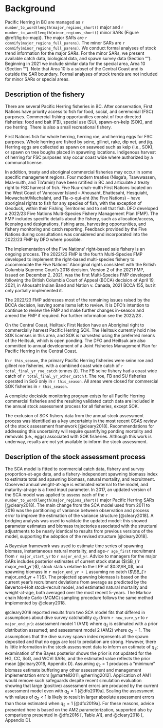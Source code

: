 # Background

Pacific Herring in BC are managed as
`r number_to_word(length(major_regions_short))` major and
`r number_to_word(length(minor_regions_short))` minor
SARs (Figure \@ref(fig:bc-map)).
The major SARs are `r commify(major_regions_full_parens)`.
The minor SARs are `r commify(minor_regions_full_parens)`.
We conduct formal analyses of stock trend information for the major SARs.
For the minor SARs, we present available
catch data, biological data, and spawn survey data
(Section "\nameref{sec:app-minor}").
Beginning in 2021 we include similar data for the special area, Area 10
(Section "\nameref{sec:app-special}").
Note that Area 10 is a subset of the Central Coast
and is outside the SAR boundary.
Formal analyses of stock trends are not included for
minor SARs or special areas.

## Description of the fishery

There are several Pacific Herring fisheries in BC.
After conservation,
First Nations have priority access to fish for
food, social, and ceremonial (FSC) purposes.
Commercial fishing opportunities consist of four directed fisheries:
food and bait (FB),
special use (SU),
spawn-on-kelp (SOK), and
roe herring.
There is also a small recreational fishery.

First Nations fish for whole herring, herring roe, and
herring eggs for FSC purposes.
Whole herring are fished by seine, gillnet, rake, dip net, and jig.
Herring eggs are collected as spawn on seaweed such as kelp (i.e., SOK), or
spawn on tree boughs placed in spawning locations. 
Indigenous harvest of herring for FSC purposes may occur coast wide
where authorized by a communal license.

In addition, treaty and aboriginal commercial fisheries may occur
in some specific management regions.
Four modern treaties (Nisga'a, Tsawwassen, Maa-nulth, and Tla'amin)
have been ratified in BC and articulate a treaty right to FSC harvest of fish.
Five Nuu-chah-nulth First Nations located on the West Coast of Vancouver Island
-- Ahousaht, Ehattesaht, Hesquiaht, Mowachaht/Muchalaht, and Tla-o-qui-aht
(the Five Nations) --
have aboriginal rights to fish for any species of fish,
with the exception of Geoduck,
within their Fishing Territories and to sell that fish.
DFO developed a 2022/23 Five Nations Multi-Species
Fishery Management Plan (FMP).
The FMP includes specific details about the fishery, such as
allocation/access,
licensing and designations,
fishing area,
harvesting opportunities, and
fishery monitoring and catch reporting.
Feedback provided by the Five Nations during consultations was considered
and incorporated into the 2022/23 FMP by DFO where possible.

The implementation of the Five Nations’ right-based sale fishery
is an ongoing process.
The 2022/23 FMP is the fourth Multi-Species FMP developed to implement 
the right-based multi-species fishery to accommodate the Five Nations’ 
Aboriginal rights consistent with the British Columbia Supreme Court’s 
2018 decision. 
Version 2 of the 2021 FMP, issued on December 2, 2021,
was the first Multi-Species FMP developed
following the British Columbia Court of Appeal (BCCA)
decision of April 19, 2021, in Ahousaht Indian Band and Nation v. Canada, 
2021 BCCA 155, but it only partially implemented it.

The 2022/23 FMP addresses most of the remaining issues
raised by the BCCA decision, leaving some items left to review.
It is DFO's intention to continue to review the FMP and make further changes 
in-season and amend the FMP if required. 
For further information see the 2022/23
\link{https://waves-vagues.dfo-mpo.gc.ca/Library/40953798.pdf}{FMP}.

On the Central Coast,
Heiltsuk First Nation have an Aboriginal right to commercially harvest
Pacific Herring SOK.
The Heiltsuk currently hold nine SOK licenses in this area,
and SOK is harvested using the preferred means of the Heiltsuk,
which is open ponding.
The DFO and Heiltsuk are also committed to annual development of a
Joint Fisheries Management Plan for Pacific Herring in the Central Coast.

In `r this_season`, the primary Pacific Herring fisheries were 
seine roe and gillnet roe fisheries,
with a combined coast wide catch of `r total_final_yr_roe_catch` tonnes (t).
The FB seine fishery had a coast wide catch of
`r total_final_yr_other_catch`&nbsp;t.
The roe, FB and SU fisheries operated in SoG only in `r this_season`.
All areas were closed for commercial SOK fisheries in `r this_season`.

A complete dockside monitoring program exists for all Pacific Herring
commercial fisheries and the resulting validated catch data are included
in the annual stock assessment process for all fisheries, except SOK.

The exclusion of SOK fishery data from the annual stock assessment process was
identified as a key uncertainty in the most recent CSAS review
of the stock assessment framework [@cleary2018].
Recommendations for addressing this uncertainty will require quantifying
ponding mortality and removals (i.e., eggs) associated with SOK fisheries.
Although this work is underway,
results are not yet available to inform the stock assessment.

## Description of the stock assessment process

The SCA model is fitted to
commercial catch data,
fishery and survey proportion-at-age data, and
a fishery-independent spawning biomass index to estimate
total and spawning biomass,
natural mortality, and
recruitment.
Observed annual weight-at-age is estimated external to the model, and
maturity-at-age is a fixed input parameter.
In 2017, an updated version of the SCA model was applied to assess each of the
`r number_to_word(length(major_regions_short))`
major Pacific Herring SARs [@cleary2018].
The main change from the SCA model used from 2011 to 2016 was
the partitioning of variance between observation and process error
to improve the estimation of the variance structure [@cleary2018].
A bridging analysis was used to validate the updated model:
this showed parameter estimates and biomass trajectories
associated with the structural adjustments to be nearly identical
to results from previous versions of the model,
supporting the adoption of the revised structure [@cleary2018].

A Bayesian framework was used to estimate time series of
spawning biomass,
instantaneous natural mortality, and
age-`r age_first` recruitment from `r major_start_yr` to `r major_end_yr`.
Advice to managers for the major SARs includes posterior estimates of
current stock status ($\SB_{`r major_end_yr`}$),
stock status relative to the LRP of $0.3\SB_0$, and
spawning biomass in `r major_end_yr + 1` assuming no catch
($\SB_{`r major_end_yr + 1`}$).
The projected spawning biomass is based on
the current year's recruitment deviations from average as 
predicted by the Beverton-Holt stock-recruit model, and
estimated natural mortality and weight-at-age,
both averaged over the most recent 5-years.
The Markov chain Monte Carlo (MCMC) sampling procedure
follows the same method implemented by @cleary2018.

@cleary2018 reported results from two SCA model fits that differed
in assumptions about dive survey catchability $q_2$
(from `r new_surv_yr` to `r major_end_yr`):
assessment model 1 (AM1) where $q_2$ is
estimated with a prior distribution assumed; and
assessment model 2 (AM2) where $q_2 = 1$.
The assumptions that the dive survey spawn index represents
all the spawn deposited and that no eggs are lost to predation are strong.
However, there is little information in the stock assessment data
to inform an estimate of $q_2$;
examination of the Bayes posterior shows the prior is not updated for
the HG, CC, SoG, and WCVI SARs, and
the estimated value reflects the prior mean [@cleary2018, Appendix D].
Assuming $q_2 = 1$ produces a "minimum" biomass estimate
buffering any other assessment and management implementation errors
[@martell2011; @herring2012].
Application of AM1 would remove such safeguards
despite recent simulation evaluation showing that
large (positive) assessment errors are produced by the current assessment model
even with $q_2 = 1$ [@dfo2019a].
Scaling the assessment with values of $q_2 < 1$ is likely to result in
larger absolute assessment errors than those estimated
when $q_2 = 1$ [@dfo2019a].
For these reasons,
advice presented here is based on the AM2 parameterization,
supported also by comparisons presented in @dfo2016 [, Table A1], and
@cleary2018 [, Appendix D].

